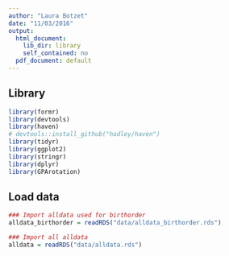```yaml
---
author: "Laura Botzet"
date: "11/03/2016"
output:
  html_document:
    lib_dir: library
    self_contained: no
  pdf_document: default
---
```


## Library
```r
library(formr)
library(devtools)
library(haven)
# devtools::install_github("hadley/haven")
library(tidyr)
library(ggplot2)
library(stringr)
library(dplyr)
library(GPArotation)
```

## Load data
```r
### Import alldata used for birthorder
alldata_birthorder = readRDS("data/alldata_birthorder.rds")

### Import all alldata
alldata = readRDS("data/alldata.rds")

```

